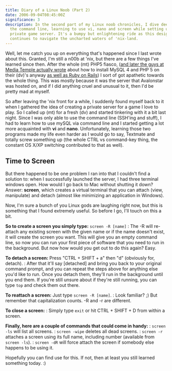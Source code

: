 ```yaml
---
title: Diary of a Linux Noob (Part 2)
date: 2006-09-04T08:45:00Z
significance: 3
description: In the second part of my Linux noob chronicles, I dive deeper into
  the command line, learning to use vi, nano and screen while setting up a
  private game server. It's a bumpy but enlightening ride as this designer
  continues to navigate the uncharted waters of 'nix-land.
---
```


Well, let me catch you up on everything that's happened since I last wrote about this. Granted, I'm still a n00b at 'nix, but there are a few things I've learned since then. After the whole (mt) PHP5 fiasco, ([and later the guys at Media Temple actually wrote][1] about how to install MySQL 4 and PHP 5 on their (dv)'s anyway [as well as Ruby on Rails][2]) I sort of got apathetic towards the whole thing. This was mostly because it was the server that Avalonstar was hosted on, and if I did anything cruel and unusual to it, then I'd be pretty mad at myself.

So after leaving the 'nix front for a while, I suddenly found myself back to it when I gathered the idea of creating a private server for a game I love to play. So I called up (mt) for a fresh (dv) and started tinkering with it a bit last night. Since I was only able to use the command line (SSH'ing and stuff), I had to learn how to use mySQL via command line and I started getting a lot more acquainted with **vi** and **nano**. Unfortunately, learning those two programs made my life even harder as I would go to say, Textmate and totally screw something up (the whole CTRL vs command-key thing, the constant OS X/XP switching contributed to that as well).

## Time to Screen

But there happened to be one problem I ran into that I couldn't find a solution to: when I successfully launched the server, I had three terminal windows open. How would I go back to Mac without shutting it down? Answer: **screen**, which creates a virtual terminal that you can attach (view, manipulate) and detach (almost like minimizing an application in Windows).

Now, I'm sure a bunch of you Linux gods are laughing right now, but this is something that I found extremely useful. So before I go, I'll touch on this a bit.

**So to create a screen you simply type:** `screen -R [name]`
:   The -R will re-attach any existing screen with the given name or if the name doesn't exist, it will create the screen you want. This will give you an empty command line, so now you can run your first piece of software that you need to run in the background. But now how would you get out to do this again? Easy.

**To detach a screen:** Press "CTRL + SHIFT + a" then "d" (obviously for, detach).
:   After that it'll say [detached] and bring you back to your original command prompt, and you can repeat the steps above for anything else you'd like to run. Once you detach them, they'll run in the background until you end them. If you're still unsure about if they're still running, you can type `top` and check them out there.

**To reattach a screen:** Just type `screen -R [name]`.
:   Look familiar? ;) But remember that capitalization counts. -R and -r are different.

**To close a screen:**
:   Simply type `exit` or hit CTRL + SHIFT + D from within a screen.

**Finally, here are a couple of commands that could come in handy:**
:   `screen -ls` will list all screens.
:   `screen -wipe` deletes all dead screens.
:   `screen -r` attaches a screen using its full name, including number (available from `screen -ls`).
:   `screen -dR` will force attach the screen if somebody else happens to be using it.

Hopefully you can find use for this. If not, then at least you still learned something today. :)

[1]: http://kb.mediatemple.net/article.php?id=127
[2]: http://kb.mediatemple.net/article.php?id=128
